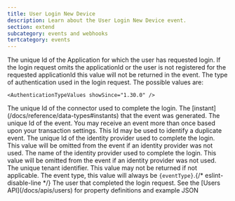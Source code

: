 ```yaml
---
title: User Login New Device
description: Learn about the User Login New Device event.
section: extend
subcategory: events and webhooks
tertcategory: events
---
```



<Event description="This event is generated when a user logs in with a new or un-recognized device."
       plan="enterprise"
       eventType={eventType}
       name="User Login New Device"
       scope="tenant"
       transactional="true"
       version="1.30.0"/>

<EventBody eventType={eventType}
           sinceThreatDetection="1.30.0"
           sinceIpAddress="1.27.0"
           jsonFile="user-login-new-device.json">

  <APIField slot="leading-fields" name="event.applicationId" type="UUID">
    The unique Id of the Application for which the user has requested login. If the login request omits the <InlineField>applicationId</InlineField> or the user is not registered for the requested <InlineField>applicationId</InlineField> this value will not be returned in the event.
  </APIField>

  <APIField slot="leading-fields" name="event.authenticationType" type="String">
    The type of authentication used in the login request. The possible values are:

    <AuthenticationTypeValues showSince="1.30.0" />
  </APIField>

  <APIField slot="leading-fields" name="event.connectorId" type="UUID">
    The unique Id of the connector used to complete the login.
  </APIField>

  <APIField slot="leading-fields" name="event.createInstant" type="Long">
    The [instant](/docs/reference/data-types#instants) that the event was generated.
  </APIField>

  <APIField slot="leading-fields" name="event.id" type="UUID">
    The unique Id of the event. You may receive an event more than once based upon your transaction settings. This Id may be used to identify a duplicate event.
  </APIField>

  <APIField slot="leading-fields" name="event.identityProviderId" type="UUID">
    The unique Id of the identity provider used to complete the login. This value will be omitted from the event if an identity provider was not used.
  </APIField>

  <APIField slot="leading-fields" name="event.identityProviderName" type="String">
    The name of the identity provider used to complete the login. This value will be omitted from the event if an identity provider was not used.
  </APIField>

  <APIField slot="leading-fields" name="event.tenantId" type="UUID">
    The unique tenant identifier. This value may not be returned if not applicable.
  </APIField>

  <APIField slot="leading-fields" name="event.type" type="String">
    The event type, this value will always be <code>{eventType}</code>.{/* eslint-disable-line */}
  </APIField>

  <APIField slot="leading-fields" name="event.user" type="Object">
    The user that completed the login request. See the [Users API](/docs/apis/users) for property definitions and example JSON
  </APIField>
</EventBody>
